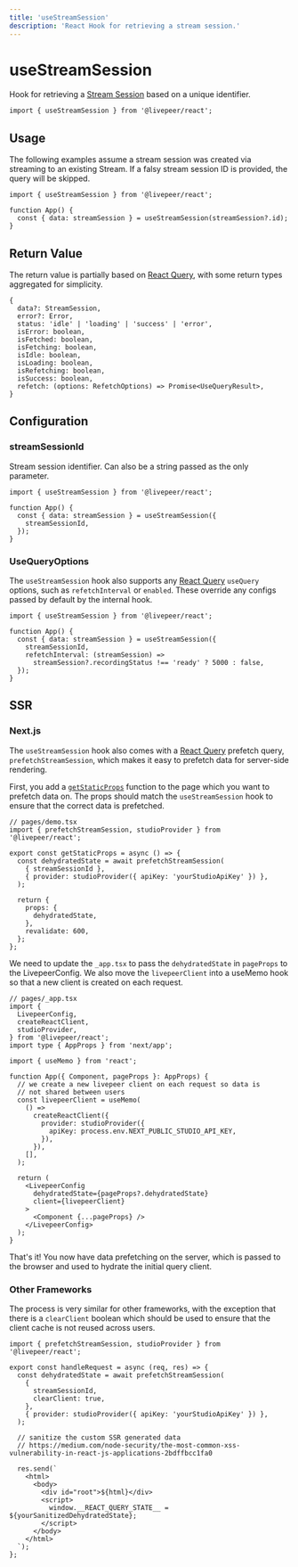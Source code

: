 ```yaml
---
title: 'useStreamSession'
description: 'React Hook for retrieving a stream session.'
---
```


# useStreamSession

Hook for retrieving a [Stream Session](https://github.com/livepeer/livepeer.js/blob/main/packages/core/src/types/provider.ts)
based on a unique identifier.

```tsx
import { useStreamSession } from '@livepeer/react';
```

## Usage

The following examples assume a stream session was created via streaming to an existing Stream. If a falsy
stream session ID is provided, the query will be skipped.

```tsx
import { useStreamSession } from '@livepeer/react';

function App() {
  const { data: streamSession } = useStreamSession(streamSession?.id);
}
```

## Return Value

The return value is partially based on [React Query](https://tanstack.com/query/v4/docs/reference/useQuery), with some return types
aggregated for simplicity.

```tsx
{
  data?: StreamSession,
  error?: Error,
  status: 'idle' | 'loading' | 'success' | 'error',
  isError: boolean,
  isFetched: boolean,
  isFetching: boolean,
  isIdle: boolean,
  isLoading: boolean,
  isRefetching: boolean,
  isSuccess: boolean,
  refetch: (options: RefetchOptions) => Promise<UseQueryResult>,
}
```

## Configuration

### streamSessionId

Stream session identifier. Can also be a string passed as the only parameter.

```tsx {5}
import { useStreamSession } from '@livepeer/react';

function App() {
  const { data: streamSession } = useStreamSession({
    streamSessionId,
  });
}
```

### UseQueryOptions

The `useStreamSession` hook also supports any [React Query](https://tanstack.com/query/v4/docs/reference/useQuery) `useQuery` options, such as
`refetchInterval` or `enabled`. These override any configs passed by default by the internal hook.

```tsx {6-7}
import { useStreamSession } from '@livepeer/react';

function App() {
  const { data: streamSession } = useStreamSession({
    streamSessionId,
    refetchInterval: (streamSession) =>
      streamSession?.recordingStatus !== 'ready' ? 5000 : false,
  });
}
```

## SSR

### Next.js

The `useStreamSession` hook also comes with a [React Query](https://tanstack.com/query/v4/docs/guides/ssr) prefetch query, `prefetchStreamSession`,
which makes it easy to prefetch data for server-side rendering.

First, you add a [`getStaticProps`](https://nextjs.org/docs/basic-features/data-fetching/get-static-props) function to the page which
you want to prefetch data on. The props should match the `useStreamSession` hook to ensure that the correct data is prefetched.

```tsx
// pages/demo.tsx
import { prefetchStreamSession, studioProvider } from '@livepeer/react';

export const getStaticProps = async () => {
  const dehydratedState = await prefetchStreamSession(
    { streamSessionId },
    { provider: studioProvider({ apiKey: 'yourStudioApiKey' }) },
  );

  return {
    props: {
      dehydratedState,
    },
    revalidate: 600,
  };
};
```

We need to update the `_app.tsx` to pass the `dehydratedState` in `pageProps` to the LivepeerConfig. We also move the
`livepeerClient` into a useMemo hook so that a new client is created on each request.

```tsx
// pages/_app.tsx
import {
  LivepeerConfig,
  createReactClient,
  studioProvider,
} from '@livepeer/react';
import type { AppProps } from 'next/app';

import { useMemo } from 'react';

function App({ Component, pageProps }: AppProps) {
  // we create a new livepeer client on each request so data is
  // not shared between users
  const livepeerClient = useMemo(
    () =>
      createReactClient({
        provider: studioProvider({
          apiKey: process.env.NEXT_PUBLIC_STUDIO_API_KEY,
        }),
      }),
    [],
  );

  return (
    <LivepeerConfig
      dehydratedState={pageProps?.dehydratedState}
      client={livepeerClient}
    >
      <Component {...pageProps} />
    </LivepeerConfig>
  );
}
```

That's it! You now have data prefetching on the server, which is passed to the browser and used to hydrate the initial query client.

### Other Frameworks

The process is very similar for other frameworks, with the exception that there is a `clearClient` boolean which should be used
to ensure that the client cache is not reused across users.

```tsx {7}
import { prefetchStreamSession, studioProvider } from '@livepeer/react';

export const handleRequest = async (req, res) => {
  const dehydratedState = await prefetchStreamSession(
    {
      streamSessionId,
      clearClient: true,
    },
    { provider: studioProvider({ apiKey: 'yourStudioApiKey' }) },
  );

  // sanitize the custom SSR generated data
  // https://medium.com/node-security/the-most-common-xss-vulnerability-in-react-js-applications-2bdffbcc1fa0

  res.send(`
    <html>
      <body>
        <div id="root">${html}</div>
        <script>
          window.__REACT_QUERY_STATE__ = ${yourSanitizedDehydratedState};
        </script>
      </body>
    </html>
  `);
};
```
